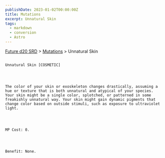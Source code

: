 ```yaml
---
publishDate: 2023-01-02T00:00:00Z
title: Mutations
excerpt: Unnatural Skin
tags:
  - markdown
  - conversion
  - Astro
---
```







[Future d20 SRD](/#futureD20)
     > [Mutations](future-d20-srd-mutations-index)
     > Unnatural Skin
    




## 
    Unnatural Skin [COSMETIC]
   



    The color of your skin or exoskeleton changes drastically, assuming a hue or texture that is both unnatural and atypical of your species. Your skin might be a single color, splotched, or patterned in some freakishly unnatural way. Your skin might gain dynamic pigments that change color based on outside stimuli, such as exposure to ultraviolet light.
   



    MP Cost: 0.
   



    Benefit: None.
   





